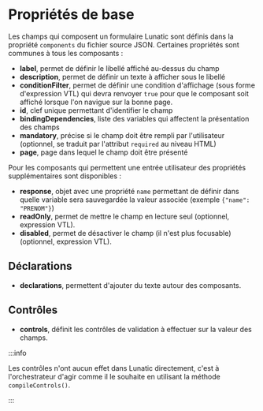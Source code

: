 # Propriétés de base


Les champs qui composent un formulaire Lunatic sont définis dans la propriété `components` du fichier source JSON. Certaines propriétés sont communes à tous les composants :

- **label**, permet de définir le libellé affiché au-dessus du champ
- **description**, permet de définir un texte à afficher sous le libellé
- **conditionFilter**, permet de définir une condition d'affichage (sous forme d'expression VTL) qui devra renvoyer `true` pour que le composant soit affiché lorsque l'on navigue sur la bonne page.
- **id**, clef unique permettant d'identifier le champ
- **bindingDependencies**, liste des variables qui affectent la présentation des champs
- **mandatory**, précise si le champ doit être rempli par l'utilisateur (optionnel, se traduit par l'attribut `required` au niveau HTML)
- **page**, page dans lequel le champ doit être présenté

Pour les composants qui permettent une entrée utilisateur des propriétés supplémentaires sont disponibles :

- **response**, objet avec une propriété `name` permettant de définir dans quelle variable sera sauvegardée la valeur associée (exemple `{"name": "PRENOM"}`)
- **readOnly**, permet de mettre le champ en lecture seul (optionnel, expression VTL).
- **disabled**, permet de désactiver le champ (il n'est plus focusable) (optionnel, expression VTL).

<GoToType type="ComponentTypeBase"/>

## Déclarations <GoToType type="DeclarationType"/>

- **declarations**, permettent d'ajouter du texte autour des composants.


<FormExample source={source} />

## Contrôles <GoToType type="ControlType"/>

- **controls**, définit les contrôles de validation à effectuer sur la valeur des champs.

:::info

Les contrôles n'ont aucun effet dans Lunatic directement, c'est à l'orchestrateur d'agir comme il le souhaite en utilisant la méthode `compileControls()`.

:::


<FormExample source={sourceControls} />


